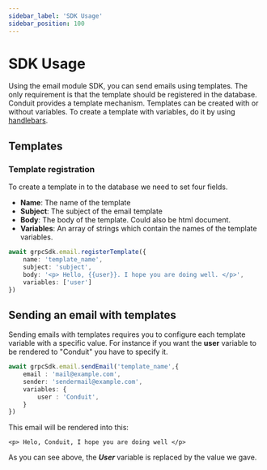 ```yaml
---
sidebar_label: 'SDK Usage'
sidebar_position: 100
---
```


# SDK Usage

Using the email module SDK, you can send emails using templates. The only requirement is that the template should be registered in the database.
Conduit provides a template mechanism. Templates can be created with or without variables.
To create a template with variables, do it by using [handlebars](https://handlebarsjs.com/guide/).

## Templates

### Template registration
To create a template in to the database we need to set four fields.
- **Name**: The name of the template
- **Subject**: The subject of the email template
- **Body**: The body of the template. Could also be html document.
- **Variables**: An array of strings which contain the names of the template variables.
```ts title="Request"
await grpcSdk.email.registerTemplate({
    name: 'template_name',
    subject: 'subject',
    body: '<p> Hello, {{user}}. I hope you are doing well. </p>',
    variables: ['user']
})
```

## Sending an email with templates
Sending emails with templates requires you to configure each template variable with a specific value.
For instance if you want the **user** variable to be rendered to "Conduit" you have to specify it.
```ts title="Request"
await grpcSdk.email.sendEmail('template_name',{
    email : 'mail@example.com',
    sender: 'sendermail@example.com',
    variables: {
        user : 'Conduit',
    }
})
```

This email will be rendered into this:
```
<p> Helo, Conduit, I hope you are doing well </p>
```

As you can see above, the ***User*** variable is replaced by the value we gave.